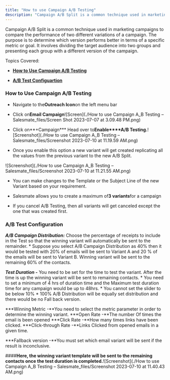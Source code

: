 ```yaml
---
title: "How to use Campaign A/B Testing"
description: "Campaign A/B Split is a common technique used in marketing campaigns to compare the performance of two different variations of a campaign. The purpose..."
---
```


Campaign A/B Split is a common technique used in marketing campaigns to compare the performance of two different variations of a campaign. The purpose is to determine which version performs better in terms of a specific metric or goal. It involves dividing the target audience into two groups and presenting each group with a different version of the campaign.

Topics Covered:


*   [**How to Use Campaign A/B Testing**](https://support.salesmate.io/hc/en-us/articles/19889936744857-How-to-use-Campaign-A-B-Testing#h_01H4Z5VQ1FA3KQGW32FJT5TBHW)

*   [**A/B Test Configuartion**](https://support.salesmate.io/hc/en-us/articles/19889936744857-How-to-use-Campaign-A-B-Testing#h_01H4Z5W0M211907MVTAQ8GMBVS)


### How to Use Campaign A/B Testing


*   Navigate to the**Outreach Icon**on the left menu bar

*   Click on**Email Campaign**![Screen](./How to use Campaign A_B Testing – Salesmate_files/Screen Shot 2023-07-07 at 3.09.48 PM.png)


*   Click on**+Campaign***   Head over to**Enable****A/B Testing.**![Screenshot](./How to use Campaign A_B Testing – Salesmate_files/Screenshot 2023-07-10 at 11.19.59 AM.png)


*   Once you enable this option a new variant will get created replicating all the values from the previous variant to the new A/B Split.

![Screenshot](./How to use Campaign A_B Testing – Salesmate_files/Screenshot 2023-07-10 at 11.21.55 AM.png)


*   You can make changes to the Template or the Subject Line of the new Variant based on your requirement.

*   Salesmate allows you to create a maximum of**3 variants**for a campaign

*   If you cancel A/B Testing, then all variants will get canceled except the one that was created first.


### A/B Test Configuration


***A/B Campaign Distribution:***   Choose the percentage of receipts to include in the Test so that the winning variant will automatically be sent to the remainder.
    *   Suppose you select A/B Campaign Distribution as 40% then it would be tested with 20% of emails will be sent to Variant A and 20 % of the emails will be sent to Variant B. Winning variant will be sent to the remaining 60% of the contacts.

***Test Duration -***   You need to be set for the time to test the variant. After the time is up the winning variant will be sent to remaining contacts.
    *   You need to set a minimum of 4 hrs of duration time and the Maximum test duration time for any campaign would be up to 48hrs.
    *   You cannot set the slider to be below 10%
    *   100% A/B Distribution will be equally set distribution and there would be no Fall back version.

***Winning Metric -**You need to select the metric parameter in order to determine the winning variant.
    ***Open Rate -**The number Of times the email is been opened
    ***Click Rate -**How many times links have been clicked.
    ***Click-through Rate -**Links Clicked from opened emails in a given time.

***Fallback version -**You must set which email variant will be sent if the result is inconclusive.


####**Here, the winning variant template will be sent to the remaining contacts once the test duration is completed.**![Screenshot](./How to use Campaign A_B Testing – Salesmate_files/Screenshot 2023-07-10 at 11.40.43 AM.png)
